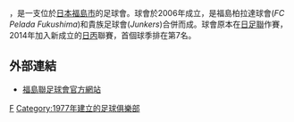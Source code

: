 {{unreferenced|time=2018-07-02T23:40:48+00:00}}
{{noteTA|G1=足球|G2=JLeague}}
{{Infobox football club
| clubname   = 福島聯<br /> 福島ユナイテッドFC
| image      = Fukushima_United_logo.png
| fullname   = 福島聯足球會
| nickname   = 
| founded    = 1977年 ''(名為福島柏拉達)''
| ground     = [[福島県営東陸上競技場|福島県営東陸上競技場]]<br/>[[福島市|福島市]]
| capacity   = 21,000
| chairman   = 鈴木勇人
| manager    = [[時崎悠|時崎悠]]
| league     = [[日本職業足球丙級聯賽|日本職業足球丙級聯賽]]
| season     = 2021
| position   = 日丙，第 5 位
| website    = http://fufc.jp/
| pattern_la1= _Fukushima United FC 2019 HOME FP
| pattern_b1= _Fukushima United FC 2019 HOME FP
| pattern_ra1= _Fukushima United FC 2019 HOME FP
| pattern_sh1= _Fukushima United FC 2019 HOME FP
| pattern_so1= _Fukushima United FC 2019 HOME FP
| leftarm1=f00|body1=f00|rightarm1=f00|shorts1=000|socks1=000
| pattern_la2= _Fukushima United FC 2019 AWAY FP
| pattern_b2= _Fukushima United FC 2019 AWAY FP
| pattern_ra2= _Fukushima United FC 2019 AWAY FP
| pattern_sh2= _Fukushima United FC 2019 AWAY FP
| pattern_so2= _Fukushima United FC 2019 AWAY FP
| leftarm2=fff|body2=fff|rightarm2=fff|shorts2=fff|socks2=fff
}}

{{nihongo|'''福島聯足球會'''|福島ユナイテッドFC|Fukushima Yunaiteddo Efushī}}，是一支位於[[日本|日本]][[福島市|福島市]]的足球會。球會於2006年成立，是福島柏拉達球會(''FC Pelada Fukushima'')和貴族足球會(''Junkers'')合併而成。球會原本在[[日足聯|日足聯]]作賽，2014年加入新成立的[[日丙|日丙]]聯賽，首個球季排在第7名。

==外部連結==
*{{jp icon}} [http://fufc.jp/ 福島聯足球會官方網站]

{{足球俱樂部小作品}}
{{日本職業足球聯賽}}

[[Category:日本足球俱樂部|F]]
[[Category:1977年建立的足球俱樂部|Category:1977年建立的足球俱樂部]]